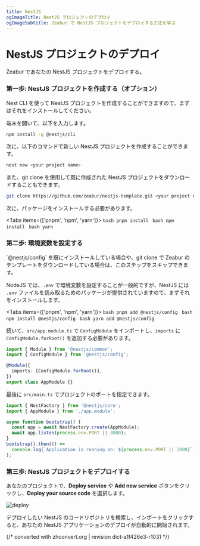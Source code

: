```yaml
---
title: NestJS
ogImageTitle: NestJS プロジェクトのデプロイ
ogImageSubtitle: Zeabur で NestJS プロジェクトをデプロイする方法を学ぶ
---
```



# NestJS プロジェクトのデプロイ

Zeabur であなたの NestJS プロジェクトをデプロイする。

### 第一歩: NestJS プロジェクトを作成する（オプション）

Nest CLI を使って NestJS プロジェクトを作成することができますので、まずはそれをインストールしてください。

端末を開いて、以下を入力します。

```bash
npm install -g @nestjs/cli
```

次に、以下のコマンドで新しい NestJS プロジェクトを作成することができます。

```bash
nest new <your project name>
```

また、git clone を使用して既に作成された NestJS プロジェクトをダウンロードすることもできます。

```bash
git clone https://github.com/zeabur/nestjs-template.git <your project name>
```

次に、パッケージをインストールする必要があります。

<Tabs items={['pnpm', 'npm', 'yarn']}>
  <Tab>
    ```bash
    pnpm install
    ```
  </Tab>
  <Tab>
    ```bash
    npm install
    ```
  </Tab>
  <Tab>
    ```bash
    yarn
    ```
  </Tab>
</Tabs>

### 第二歩: 環境変数を設定する

<Callout type="info" emoji="ℹ️">
`@nestjs/config` を既にインストールしている場合や、git clone で Zeabur のテンプレートをダウンロードしている場合は、このステップをスキップできます。
</Callout>

NodeJS では、`.env` で環境変数を設定することが一般的ですが、NestJS には `.env` ファイルを読み取るためのパッケージが提供されていますので、まずそれをインストールします。

<Tabs items={['pnpm', 'npm', 'yarn']}>
  <Tab>
    ```bash
    pnpm add @nestjs/config
    ```
  </Tab>
  <Tab>
    ```bash
    npm install @nestjs/config
    ```
  </Tab>
  <Tab>
    ```bash
    yarn add @nestjs/config
    ```
  </Tab>
</Tabs>

続いて、`src/app.module.ts` で `ConfigModule` をインポートし、`imports` に `ConfigModule.forRoot()` を追加する必要があります。

```typescript
import { Module } from '@nestjs/common';
import { ConfigModule } from '@nestjs/config';

@Module({
  imports: [ConfigModule.forRoot()],
})
export class AppModule {}
```

最後に `src/main.ts` でプロジェクトのポートを指定できます。

```typescript
import { NestFactory } from '@nestjs/core';
import { AppModule } from './app.module';

async function bootstrap() {
  const app = await NestFactory.create(AppModule);
  await app.listen(process.env.PORT || 3000);
}
bootstrap().then(() =>
  console.log(`Application is running on: ${process.env.PORT || 3000}`),
);
```

### 第三歩: NestJS プロジェクトをデプロイする

あなたのプロジェクトで、**Deploy service** や **Add new service** ボタンをクリックし、**Deploy your source code** を選択します。

![deploy](/deploy/common/select-service.en-US.png)

デプロイしたい NestJS のコードリポジトリを検索し、インポートをクリックすると、あなたの NestJS アプリケーションのデプロイが自動的に開始されます。

{/* converted with zhconvert.org | revision dict-a1f426e3-r1031 */}